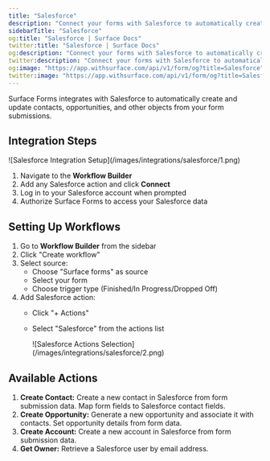 ```yaml
---
title: "Salesforce"
description: "Connect your forms with Salesforce to automatically create contacts and opportunities"
sidebarTitle: "Salesforce"
og:title: "Salesforce | Surface Docs"
twitter:title: "Salesforce | Surface Docs"
og:description: "Connect your forms with Salesforce to automatically create contacts and opportunities"
twitter:description: "Connect your forms with Salesforce to automatically create contacts and opportunities"
og:image: "https://app.withsurface.com/api/v1/form/og?title=Salesforce"
twitter:image: "https://app.withsurface.com/api/v1/form/og?title=Salesforce"
---
```


Surface Forms integrates with Salesforce to automatically create and update contacts, opportunities, and other objects from your form submissions.

## Integration Steps

<Frame>
![Salesforce Integration Setup](/images/integrations/salesforce/1.png)
</Frame>

1. Navigate to the **Workflow Builder**
2. Add any Salesforce action and click **Connect**
3. Log in to your Salesforce account when prompted
4. Authorize Surface Forms to access your Salesforce data

## Setting Up Workflows

1. Go to **Workflow Builder** from the sidebar
2. Click "Create workflow"
3. Select source:
    - Choose "Surface forms" as source
    - Select your form
    - Choose trigger type (Finished/In Progress/Dropped Off)
4. Add Salesforce action:
    - Click "+ Actions"
    - Select "Salesforce" from the actions list
        
        <Frame>
        ![Salesforce Actions Selection](/images/integrations/salesforce/2.png)
        </Frame>

## Available Actions

1. **Create Contact:** Create a new contact in Salesforce from form submission data. Map form fields to Salesforce contact fields.
2. **Create Opportunity:** Generate a new opportunity and associate it with contacts. Set opportunity details from form data.
3. **Create Account:** Create a new account in Salesforce from form submission data.
4. **Get Owner:** Retrieve a Salesforce user by email address.
